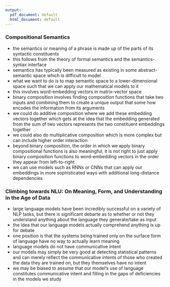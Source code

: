 ```yaml
---
output:
  pdf_document: default
  html_document: default
---
```

### Compositional Semantics
- the semantics or meaning of a phrase is made up of the parts of its syntactic constituents
- this follows from the theory of formal semantics and the semantics-syntax interface
- semantics has typically been measured as existing in some abstract-semantic space which is difficult to model
- what we want to do is to map semantic space to a lower-dimensional space such that we can apply our mathematical models to it
- this involves word-embedding vectors in matrix-vector space
- binary composition involves finding composition functions that take two inputs and combining them to create a unique output that some how encodes the information from its arguments
- we could do additive composition where we add these embedding vectors together which gets at the idea that the embedding generated from the sum of two vectors represents the two constituent embeddings together
- we could also do multiplicative composition which is more complex but can include higher order interaction
- beyond binary composition, the order in which we apply binary compositional functions is also meaningful, it is not right to just apply binary composition functions to word-embedding vectors in the order they appear from left-to-right
- we can use models such as RNNs or CNNs that can apply our embeddings in more sophisticated ways with additional long-distance dependencies

### Climbing towards NLU: On Meaning, Form, and Understanding in the Age of Data
- large language models have been incredibly successful on a variety of NLP tasks, but there is significant debarte as to whether or not they understand anything about the language they generate/take as input
- the idea that our language models actually comprehend anything is up for debate
- one position is that the systems being trained only on the surface form of language have no way to actually learn meaning
- language models do not have communicative intent 
- our models may simply be very good at detecting statistical patterns and can merely reflect the communicative intents of those who created the data they are trained on, but they themselves have no intent
- we may be biased to assume that our model's use of language constitutes communicative intent and filling in the gaps of deficiencies in the models we study